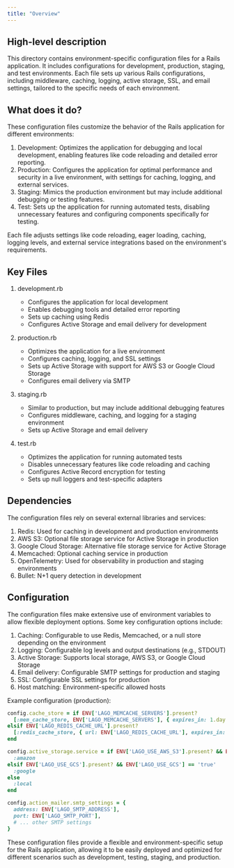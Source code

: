 ```yaml
---
title: "Overview"
---
```


## High-level description
This directory contains environment-specific configuration files for a Rails application. It includes configurations for development, production, staging, and test environments. Each file sets up various Rails configurations, including middleware, caching, logging, active storage, SSL, and email settings, tailored to the specific needs of each environment.

## What does it do?
These configuration files customize the behavior of the Rails application for different environments:

1. Development: Optimizes the application for debugging and local development, enabling features like code reloading and detailed error reporting.
2. Production: Configures the application for optimal performance and security in a live environment, with settings for caching, logging, and external services.
3. Staging: Mimics the production environment but may include additional debugging or testing features.
4. Test: Sets up the application for running automated tests, disabling unnecessary features and configuring components specifically for testing.

Each file adjusts settings like code reloading, eager loading, caching, logging levels, and external service integrations based on the environment's requirements.

## Key Files

1. development.rb
   - Configures the application for local development
   - Enables debugging tools and detailed error reporting
   - Sets up caching using Redis
   - Configures Active Storage and email delivery for development

2. production.rb
   - Optimizes the application for a live environment
   - Configures caching, logging, and SSL settings
   - Sets up Active Storage with support for AWS S3 or Google Cloud Storage
   - Configures email delivery via SMTP

3. staging.rb
   - Similar to production, but may include additional debugging features
   - Configures middleware, caching, and logging for a staging environment
   - Sets up Active Storage and email delivery

4. test.rb
   - Optimizes the application for running automated tests
   - Disables unnecessary features like code reloading and caching
   - Configures Active Record encryption for testing
   - Sets up null loggers and test-specific adapters

## Dependencies
The configuration files rely on several external libraries and services:

1. Redis: Used for caching in development and production environments
2. AWS S3: Optional file storage service for Active Storage in production
3. Google Cloud Storage: Alternative file storage service for Active Storage
4. Memcached: Optional caching service in production
5. OpenTelemetry: Used for observability in production and staging environments
6. Bullet: N+1 query detection in development

## Configuration
The configuration files make extensive use of environment variables to allow flexible deployment options. Some key configuration options include:

1. Caching: Configurable to use Redis, Memcached, or a null store depending on the environment
2. Logging: Configurable log levels and output destinations (e.g., STDOUT)
3. Active Storage: Supports local storage, AWS S3, or Google Cloud Storage
4. Email delivery: Configurable SMTP settings for production and staging
5. SSL: Configurable SSL settings for production
6. Host matching: Environment-specific allowed hosts

Example configuration (production):

```ruby
config.cache_store = if ENV['LAGO_MEMCACHE_SERVERS'].present?
  [:mem_cache_store, ENV['LAGO_MEMCACHE_SERVERS'], { expires_in: 1.day }]
elsif ENV['LAGO_REDIS_CACHE_URL'].present?
  [:redis_cache_store, { url: ENV['LAGO_REDIS_CACHE_URL'], expires_in: 1.day }]
end

config.active_storage.service = if ENV['LAGO_USE_AWS_S3'].present? && ENV['LAGO_USE_AWS_S3'] == 'true'
  :amazon
elsif ENV['LAGO_USE_GCS'].present? && ENV['LAGO_USE_GCS'] == 'true'
  :google
else
  :local
end

config.action_mailer.smtp_settings = {
  address: ENV['LAGO_SMTP_ADDRESS'],
  port: ENV['LAGO_SMTP_PORT'],
  # ... other SMTP settings
}
```

These configuration files provide a flexible and environment-specific setup for the Rails application, allowing it to be easily deployed and optimized for different scenarios such as development, testing, staging, and production.